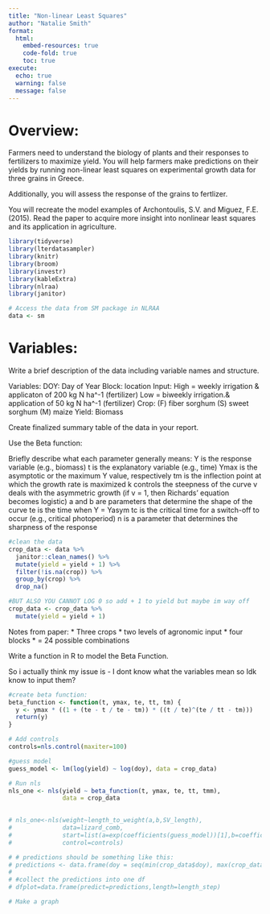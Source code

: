 ```yaml
---
title: "Non-linear Least Squares"
author: "Natalie Smith"
format: 
  html:
    embed-resources: true
    code-fold: true
    toc: true
execute: 
  echo: true
  warning: false
  message: false
---
```

# Overview: 
Farmers need to understand the biology of plants and their responses to fertilizers to maximize yield. You will help farmers make predictions on their yields by running non-linear least squares on experimental growth data for three grains in Greece. 

Additionally, you will assess the response of the grains to fertlizer. 

You will recreate the model examples of Archontoulis, S.V. and Miguez, F.E. (2015). Read the paper to acquire more insight into nonlinear least squares and its application in agriculture. 

```r
library(tidyverse)
library(lterdatasampler)
library(knitr)
library(broom)
library(investr)
library(kableExtra)
library(nlraa)
library(janitor)
```


```r
# Access the data from SM package in NLRAA
data <- sm
```

# Variables:

Write a brief description of the data including variable names and structure. 

Variables: 
DOY: Day of Year
Block: location
Input: 
  High = weekly irrigation & applicaton of 200 kg N ha^-1 (fertilizer)
  Low = biweekly irrigation.& application of 50 kg N ha^-1 (fertilizer)
Crop: 
  (F) fiber sorghum
  (S) sweet sorghum 
  (M) maize 
Yield: Biomass

Create finalized summary table of the data in your report. 

Use the Beta function:

Briefly describe what each parameter generally means: 
Y is the response variable (e.g., biomass)
t is the explanatory variable (e.g., time)
Ymax is the asymptotic or the maximum Y value, respectively
tm is the inflection point at which the growth rate is maximized
k controls the steepness of the curve
v deals with the asymmetric growth (if v = 1, then Richards' equation becomes logistic)
a and b are parameters that determine the shape of the curve
te is the time when Y = Yasym
tc is the critical time for a switch-off to occur (e.g., critical photoperiod)
n is a parameter that determines the sharpness of the response


```r
#clean the data
crop_data <- data %>% 
  janitor::clean_names() %>%
  mutate(yield = yield + 1) %>% 
  filter(!is.na(crop)) %>% 
  group_by(crop) %>% 
  drop_na()

#BUT ALSO YOU CANNOT LOG 0 so add + 1 to yield but maybe im way off
crop_data <- crop_data %>%
  mutate(yield = yield + 1)

```

Notes from paper:
* Three crops
* two levels of agronomic input
* four blocks
* = 24 possible combinations 

Write a function in R to model the Beta Function.

So i actually think my issue is - I dont know what the variables mean so Idk know to input them?
```r
#create beta function:
beta_function <- function(t, ymax, te, tt, tm) {
  y <- ymax * ((1 + (te - t / te - tm)) * ((t / te)^(te / tt - tm)))
  return(y)
}

# Add controls
controls=nls.control(maxiter=100)

#guess model
guess_model <- lm(log(yield) ~ log(doy), data = crop_data)

# Run nls
nls_one <- nls(yield ~ beta_function(t, ymax, te, tt, tmm),
               data = crop_data
               

# nls_one<-nls(weight~length_to_weight(a,b,SV_length),
#              data=lizard_comb,
#              start=list(a=exp(coefficients(guess_model))[1],b=coefficients(guess_model)[2]),
#              control=controls)

# # predictions should be something like this:
# predictions <- data.frame(doy = seq(min(crop_data$doy), max(crop_data$doy), length.out = 100))
#
# #collect the predictions into one df 
# dfplot=data.frame(predict=predictions,length=length_step)

# Make a graph

```


